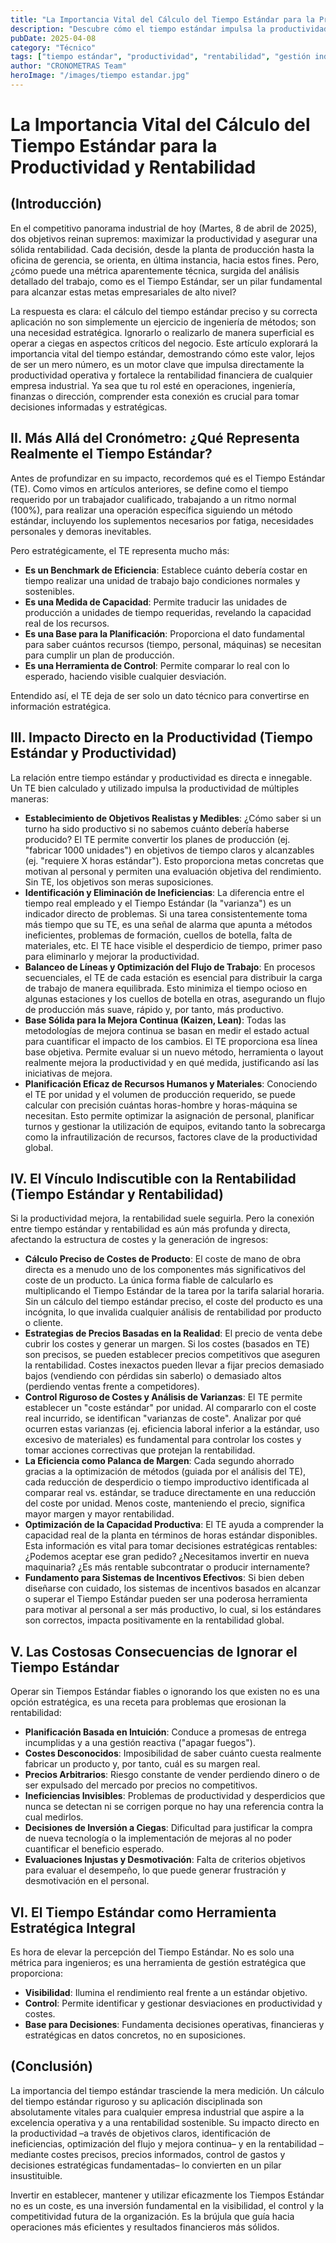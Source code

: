 ```yaml
---
title: "La Importancia Vital del Cálculo del Tiempo Estándar para la Productividad y Rentabilidad"
description: "Descubre cómo el tiempo estándar impulsa la productividad operativa y fortalece la rentabilidad financiera en la industria"
pubDate: 2025-04-08
category: "Técnico"
tags: ["tiempo estándar", "productividad", "rentabilidad", "gestión industrial", "eficiencia"]
author: "CRONOMETRAS Team"
heroImage: "/images/tiempo estandar.jpg"
---
```


# La Importancia Vital del Cálculo del Tiempo Estándar para la Productividad y Rentabilidad

## (Introducción)

En el competitivo panorama industrial de hoy (Martes, 8 de abril de 2025), dos objetivos reinan supremos: maximizar la productividad y asegurar una sólida rentabilidad. Cada decisión, desde la planta de producción hasta la oficina de gerencia, se orienta, en última instancia, hacia estos fines. Pero, ¿cómo puede una métrica aparentemente técnica, surgida del análisis detallado del trabajo, como es el Tiempo Estándar, ser un pilar fundamental para alcanzar estas metas empresariales de alto nivel?

La respuesta es clara: el cálculo del tiempo estándar preciso y su correcta aplicación no son simplemente un ejercicio de ingeniería de métodos; son una necesidad estratégica. Ignorarlo o realizarlo de manera superficial es operar a ciegas en aspectos críticos del negocio. Este artículo explorará la importancia vital del tiempo estándar, demostrando cómo este valor, lejos de ser un mero número, es un motor clave que impulsa directamente la productividad operativa y fortalece la rentabilidad financiera de cualquier empresa industrial. Ya sea que tu rol esté en operaciones, ingeniería, finanzas o dirección, comprender esta conexión es crucial para tomar decisiones informadas y estratégicas.

## II. Más Allá del Cronómetro: ¿Qué Representa Realmente el Tiempo Estándar?

Antes de profundizar en su impacto, recordemos qué es el Tiempo Estándar (TE). Como vimos en artículos anteriores, se define como el tiempo requerido por un trabajador cualificado, trabajando a un ritmo normal (100%), para realizar una operación específica siguiendo un método estándar, incluyendo los suplementos necesarios por fatiga, necesidades personales y demoras inevitables.

Pero estratégicamente, el TE representa mucho más:

- **Es un Benchmark de Eficiencia**: Establece cuánto debería costar en tiempo realizar una unidad de trabajo bajo condiciones normales y sostenibles.
- **Es una Medida de Capacidad**: Permite traducir las unidades de producción a unidades de tiempo requeridas, revelando la capacidad real de los recursos.
- **Es una Base para la Planificación**: Proporciona el dato fundamental para saber cuántos recursos (tiempo, personal, máquinas) se necesitan para cumplir un plan de producción.
- **Es una Herramienta de Control**: Permite comparar lo real con lo esperado, haciendo visible cualquier desviación.

Entendido así, el TE deja de ser solo un dato técnico para convertirse en información estratégica.

## III. Impacto Directo en la Productividad (Tiempo Estándar y Productividad)

La relación entre tiempo estándar y productividad es directa e innegable. Un TE bien calculado y utilizado impulsa la productividad de múltiples maneras:

- **Establecimiento de Objetivos Realistas y Medibles**: ¿Cómo saber si un turno ha sido productivo si no sabemos cuánto debería haberse producido? El TE permite convertir los planes de producción (ej. "fabricar 1000 unidades") en objetivos de tiempo claros y alcanzables (ej. "requiere X horas estándar"). Esto proporciona metas concretas que motivan al personal y permiten una evaluación objetiva del rendimiento. Sin TE, los objetivos son meras suposiciones.
- **Identificación y Eliminación de Ineficiencias**: La diferencia entre el tiempo real empleado y el Tiempo Estándar (la "varianza") es un indicador directo de problemas. Si una tarea consistentemente toma más tiempo que su TE, es una señal de alarma que apunta a métodos ineficientes, problemas de formación, cuellos de botella, falta de materiales, etc. El TE hace visible el desperdicio de tiempo, primer paso para eliminarlo y mejorar la productividad.
- **Balanceo de Líneas y Optimización del Flujo de Trabajo**: En procesos secuenciales, el TE de cada estación es esencial para distribuir la carga de trabajo de manera equilibrada. Esto minimiza el tiempo ocioso en algunas estaciones y los cuellos de botella en otras, asegurando un flujo de producción más suave, rápido y, por tanto, más productivo.
- **Base Sólida para la Mejora Continua (Kaizen, Lean)**: Todas las metodologías de mejora continua se basan en medir el estado actual para cuantificar el impacto de los cambios. El TE proporciona esa línea base objetiva. Permite evaluar si un nuevo método, herramienta o layout realmente mejora la productividad y en qué medida, justificando así las iniciativas de mejora.
- **Planificación Eficaz de Recursos Humanos y Materiales**: Conociendo el TE por unidad y el volumen de producción requerido, se puede calcular con precisión cuántas horas-hombre y horas-máquina se necesitan. Esto permite optimizar la asignación de personal, planificar turnos y gestionar la utilización de equipos, evitando tanto la sobrecarga como la infrautilización de recursos, factores clave de la productividad global.

## IV. El Vínculo Indiscutible con la Rentabilidad (Tiempo Estándar y Rentabilidad)

Si la productividad mejora, la rentabilidad suele seguirla. Pero la conexión entre tiempo estándar y rentabilidad es aún más profunda y directa, afectando la estructura de costes y la generación de ingresos:

- **Cálculo Preciso de Costes de Producto**: El coste de mano de obra directa es a menudo uno de los componentes más significativos del coste de un producto. La única forma fiable de calcularlo es multiplicando el Tiempo Estándar de la tarea por la tarifa salarial horaria. Sin un cálculo del tiempo estándar preciso, el coste del producto es una incógnita, lo que invalida cualquier análisis de rentabilidad por producto o cliente.
- **Estrategias de Precios Basadas en la Realidad**: El precio de venta debe cubrir los costes y generar un margen. Si los costes (basados en TE) son precisos, se pueden establecer precios competitivos que aseguren la rentabilidad. Costes inexactos pueden llevar a fijar precios demasiado bajos (vendiendo con pérdidas sin saberlo) o demasiado altos (perdiendo ventas frente a competidores).
- **Control Riguroso de Costes y Análisis de Varianzas**: El TE permite establecer un "coste estándar" por unidad. Al compararlo con el coste real incurrido, se identifican "varianzas de coste". Analizar por qué ocurren estas varianzas (ej. eficiencia laboral inferior a la estándar, uso excesivo de materiales) es fundamental para controlar los costes y tomar acciones correctivas que protejan la rentabilidad.
- **La Eficiencia como Palanca de Margen**: Cada segundo ahorrado gracias a la optimización de métodos (guiada por el análisis del TE), cada reducción de desperdicio o tiempo improductivo identificada al comparar real vs. estándar, se traduce directamente en una reducción del coste por unidad. Menos coste, manteniendo el precio, significa mayor margen y mayor rentabilidad.
- **Optimización de la Capacidad Productiva**: El TE ayuda a comprender la capacidad real de la planta en términos de horas estándar disponibles. Esta información es vital para tomar decisiones estratégicas rentables: ¿Podemos aceptar ese gran pedido? ¿Necesitamos invertir en nueva maquinaria? ¿Es más rentable subcontratar o producir internamente?
- **Fundamento para Sistemas de Incentivos Efectivos**: Si bien deben diseñarse con cuidado, los sistemas de incentivos basados en alcanzar o superar el Tiempo Estándar pueden ser una poderosa herramienta para motivar al personal a ser más productivo, lo cual, si los estándares son correctos, impacta positivamente en la rentabilidad global.

## V. Las Costosas Consecuencias de Ignorar el Tiempo Estándar

Operar sin Tiempos Estándar fiables o ignorando los que existen no es una opción estratégica, es una receta para problemas que erosionan la rentabilidad:

- **Planificación Basada en Intuición**: Conduce a promesas de entrega incumplidas y a una gestión reactiva ("apagar fuegos").
- **Costes Desconocidos**: Imposibilidad de saber cuánto cuesta realmente fabricar un producto y, por tanto, cuál es su margen real.
- **Precios Arbitrarios**: Riesgo constante de vender perdiendo dinero o de ser expulsado del mercado por precios no competitivos.
- **Ineficiencias Invisibles**: Problemas de productividad y desperdicios que nunca se detectan ni se corrigen porque no hay una referencia contra la cual medirlos.
- **Decisiones de Inversión a Ciegas**: Dificultad para justificar la compra de nueva tecnología o la implementación de mejoras al no poder cuantificar el beneficio esperado.
- **Evaluaciones Injustas y Desmotivación**: Falta de criterios objetivos para evaluar el desempeño, lo que puede generar frustración y desmotivación en el personal.

## VI. El Tiempo Estándar como Herramienta Estratégica Integral

Es hora de elevar la percepción del Tiempo Estándar. No es solo una métrica para ingenieros; es una herramienta de gestión estratégica que proporciona:

- **Visibilidad**: Ilumina el rendimiento real frente a un estándar objetivo.
- **Control**: Permite identificar y gestionar desviaciones en productividad y costes.
- **Base para Decisiones**: Fundamenta decisiones operativas, financieras y estratégicas en datos concretos, no en suposiciones.

## (Conclusión)

La importancia del tiempo estándar trasciende la mera medición. Un cálculo del tiempo estándar riguroso y su aplicación disciplinada son absolutamente vitales para cualquier empresa industrial que aspire a la excelencia operativa y a una rentabilidad sostenible. Su impacto directo en la productividad –a través de objetivos claros, identificación de ineficiencias, optimización del flujo y mejora continua– y en la rentabilidad –mediante costes precisos, precios informados, control de gastos y decisiones estratégicas fundamentadas– lo convierten en un pilar insustituible.

Invertir en establecer, mantener y utilizar eficazmente los Tiempos Estándar no es un coste, es una inversión fundamental en la visibilidad, el control y la competitividad futura de la organización. Es la brújula que guía hacia operaciones más eficientes y resultados financieros más sólidos.